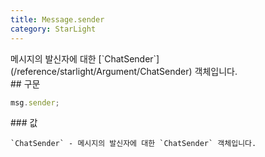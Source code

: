 ```yaml
---
title: Message.sender
category: StarLight
---
```


<Section>
  메시지의 발신자에 대한 [`ChatSender`](/reference/starlight/Argument/ChatSender) 객체입니다.
</Section>
<Section>
  ## 구문

  ~~~js
  msg.sender;
  ~~~

  <Section>
    ### 값

    `ChatSender` - 메시지의 발신자에 대한 `ChatSender` 객체입니다.
  </Section>
</Section>